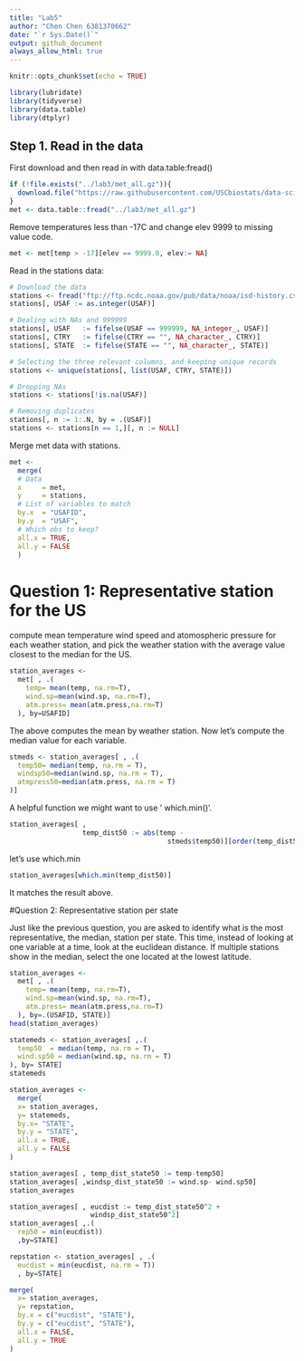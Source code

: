 ```yaml
---
title: "Lab5"
author: "Chen Chen 6381370662"
date: "`r Sys.Date()`"
output: github_document
always_allow_html: true
---
```


```r
knitr::opts_chunk$set(echo = TRUE)
```

```r
library(lubridate)
library(tidyverse)
library(data.table)
library(dtplyr)
```

## Step 1. Read in the data
First download and then read in with data.table:fread()

```r
if (!file.exists("../lab3/met_all.gz")){
  download.file("https://raw.githubusercontent.com/USCbiostats/data-science-data/master/02_met/met_all.gz", "met_all.gz", method="libcurl", timeout = 60)
}
met <- data.table::fread("../lab3/met_all.gz")
```

Remove temperatures less than -17C and change elev 9999 to missing value code.
```r
met <- met[temp > -17][elev == 9999.0, elev:= NA]
```

Read in the stations data:
```r
# Download the data
stations <- fread("ftp://ftp.ncdc.noaa.gov/pub/data/noaa/isd-history.csv")
stations[, USAF := as.integer(USAF)]

# Dealing with NAs and 999999
stations[, USAF   := fifelse(USAF == 999999, NA_integer_, USAF)]
stations[, CTRY   := fifelse(CTRY == "", NA_character_, CTRY)]
stations[, STATE  := fifelse(STATE == "", NA_character_, STATE)]

# Selecting the three relevant columns, and keeping unique records
stations <- unique(stations[, list(USAF, CTRY, STATE)])

# Dropping NAs
stations <- stations[!is.na(USAF)]

# Removing duplicates
stations[, n := 1:.N, by = .(USAF)]
stations <- stations[n == 1,][, n := NULL]
```

Merge met data with stations.
```r
met <-
  merge(
  # Data
  x     = met,      
  y     = stations, 
  # List of variables to match
  by.x  = "USAFID",
  by.y  = "USAF", 
  # Which obs to keep?
  all.x = TRUE,      
  all.y = FALSE
  )
```

# Question 1: Representative station for the US

compute mean temperature wind speed and atomospheric pressure for each weather station, and pick the weather station with the average value closest to the median for the US.
```r
station_averages <-
  met[ , .(
    temp= mean(temp, na.rm=T),
    wind.sp=mean(wind.sp, na.rm=T),
    atm.press= mean(atm.press,na.rm=T)
  ), by=USAFID]
```

The above computes the mean by weather station.
Now let's compute the median value for each variable.
```r
stmeds <- station_averages[ , .(
  temp50= median(temp, na.rm = T),
  windsp50=median(wind.sp, na.rm = T),
  atmpress50=median(atm.press, na.rm = T)
)]
```
A helpful function we might want to use ' which.min()'.

```r
station_averages[ , 
                  temp_dist50 := abs(temp - 
                                       stmeds$temp50)][order(temp_dist50)]
```

let's use which.min
```r
station_averages[which.min(temp_dist50)]
```
It matches the result above.

#Question 2: Representative station per state

Just like the previous question, you are asked to identify what is the most representative, the median, station per state. This time, instead of looking at one variable at a time, look at the euclidean distance. If multiple stations show in the median, select the one located at the lowest latitude.

```r
station_averages <-
  met[ , .(
    temp= mean(temp, na.rm=T),
    wind.sp=mean(wind.sp, na.rm=T),
    atm.press= mean(atm.press,na.rm=T)
  ), by=.(USAFID, STATE)]
head(station_averages)
```
```r
statemeds <- station_averages[ ,.(
  temp50  = median(temp, na.rm = T),
  wind.sp50 = median(wind.sp, na.rm = T)
), by= STATE]
statemeds
```

```r
station_averages <-
  merge(
  x= station_averages,
  y= statemeds,
  by.x= "STATE",
  by.y = "STATE",
  all.x = TRUE,
  all.y = FALSE
)
```

```r
station_averages[ , temp_dist_state50 := temp-temp50]
station_averages[ ,windsp_dist_state50 := wind.sp- wind.sp50]
station_averages
```
```r
station_averages[ , eucdist := temp_dist_state50^2 +
                    windsp_dist_state50^2]
station_averages[ ,.(
  rep50 = min(eucdist))
  ,by=STATE]
```

```r
repstation <- station_averages[ , .(
  eucdist = min(eucdist, na.rm = T))
  , by=STATE]
```

```r
merge(
  x= station_averages,
  y= repstation,
  by.x = c("eucdist", "STATE"),
  by.y = c("eucdist", "STATE"),
  all.x = FALSE,
  all.y = TRUE
)
```

